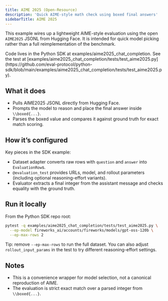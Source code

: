 ```yaml
---
title: AIME 2025 (Open-Resource)
description: 'Quick AIME-style math check using boxed final answers'
sidebarTitle: AIME 2025
---
```


This example wires up a lightweight AIME-style evaluation using the open `AIME2025` JSONL from Hugging Face. It is intended for quick model picking rather than a full reimplementation of the benchmark.

<Note>
Code lives in the Python SDK at examples/aime2025_chat_completion. See the test at [examples/aime2025_chat_completion/tests/test_aime2025.py](https://github.com/eval-protocol/python-sdk/blob/main/examples/aime2025_chat_completion/tests/test_aime2025.py).
</Note>

## What it does

- Pulls AIME2025 JSONL directly from Hugging Face.
- Prompts the model to reason and place the final answer inside `\\boxed{...}`.
- Parses the boxed value and compares it against ground truth for exact match scoring.

## How it’s configured

Key pieces in the SDK example:
- Dataset adapter converts raw rows with `question` and `answer` into `EvaluationRow`s.
- `@evaluation_test` provides URLs, model, and rollout parameters (including optional reasoning-effort variants).
- Evaluator extracts a final integer from the assistant message and checks equality with the ground truth.

## Run it locally

From the Python SDK repo root:

```bash
pytest -q examples/aime2025_chat_completion/tests/test_aime2025.py \
  --ep-model fireworks_ai/accounts/fireworks/models/gpt-oss-120b \
  --ep-max-rows 2
```

Tip: remove `--ep-max-rows` to run the full dataset. You can also adjust `rollout_input_params` in the test to try different reasoning-effort settings.

## Notes

- This is a convenience wrapper for model selection, not a canonical reproduction of AIME.
- The evaluation is strict exact match over a parsed integer from `\\boxed{...}`.
